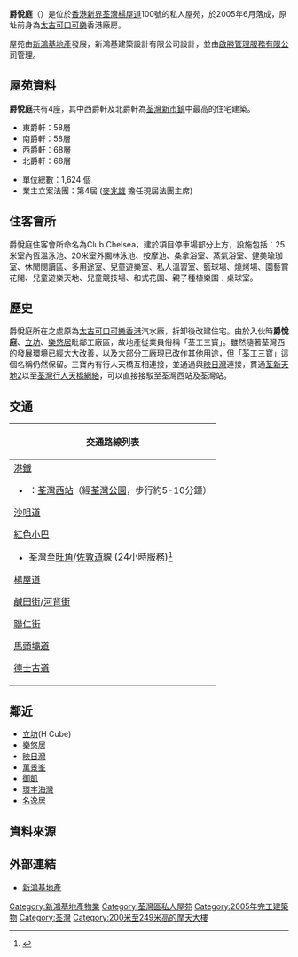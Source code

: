 {{Infobox_housinghk | name = Chelsea Court <br>爵悅庭
| address= {{HKG}}[[新界|新界]][[荃灣|荃灣]][[楊屋道|楊屋道]]100號
| logo=
| photo= Chelsea Court.jpg
| developer= [[新鴻基地產|新鴻基地產]]
| use = [[住宅|住宅]]
| blocknumber = 4 
| floornumber =46－56層
| yearofcompletion=2005年
| former= 太古汽水廠
| facilities=會所、停車場
| website= 
 }}

'''爵悅庭'''（{{lang-en|Chelsea Court}}）是位於[[香港|香港]][[新界|新界]][[荃灣|荃灣]][[楊屋道|楊屋道]]100號的私人屋苑，於2005年6月落成，原址前身為[[太古集團|太古]][[可口可樂|可口可樂]]香港廠房。

屋苑由[[新鴻基地產|新鴻基地產]]發展，新鴻基建築設計有限公司設計，並由[[啟勝管理服務有限公司|啟勝管理服務有限公司]]管理。

==屋苑資料==
'''爵悅庭'''共有4座，其中西爵軒及北爵軒為[[荃灣新市鎮|荃灣新市鎮]]中最高的住宅建築。
*東爵軒：58層
*南爵軒：58層
*西爵軒：68層
*北爵軒：68層

*單位總數：1,624 個
*業主立案法團：第4屆 ([[麥兆雄|麥兆雄]] 擔任現屆法團主席)

==住客會所==
爵悅庭住客會所命名為Club Chelsea，建於項目停車場部分上方，設施包括︰25米室內恆溫泳池、20米室外園林泳池、按摩池、桑拿浴室、蒸氣浴室、健美瑜珈室、休閒閱讀區、多用途室、兒童遊樂室、私人溫習室、籃球場、燒烤場、園藝賞花閣、兒童遊樂天地、兒童競技場、和式花園、親子種植樂園﹑桌球室。

==歷史==
爵悅庭所在之處原為[[太古可口可樂香港|太古可口可樂香港]]汽水廠，拆卸後改建住宅。由於入伙時'''爵悅庭'''、[[立坊|立坊]]、[[樂悠居|樂悠居]]毗鄰工廠區，故地產從業員俗稱「荃工三寶」。雖然隨著荃灣西的發展環境已經大大改善，以及大部分工廠現已改作其他用途，但「荃工三寶」這個名稱仍然保留。三寶內有行人天橋互相連接，並通過與[[映日灣|映日灣]]連接，貫通[[荃新天地|荃新天地2]]以至[[荃灣行人天橋網絡|荃灣行人天橋網絡]]，可以直接接駁至荃灣西站及荃灣站。

==交通==
{| class="mw-collapsible mw-collapsed wikitable" style="background:white; margin: 0 auto; width: auto;" 
! 交通路線列表
|-
|
;[[港鐵|港鐵]]
*{{港鐵路線標誌|TML}}：[[荃灣西站|荃灣西站]]（經[[荃灣公園|荃灣公園]]，步行約5-10分鐘）
;[[沙咀道|沙咀道]]
{{九龍新界巴士簡單列表|30|31|33|33B|34|36|43|43B|235|243M|243P|848}}
{{過海隧道巴士簡單列表|930|930X|933}}
{{大嶼山巴士簡單列表|E31|E32A|N31}}
{{新界專線小巴簡單列表|83A|86|86A|89|89A|89B|98|302|313}}
;[[香港公共小巴|紅色小巴]]
*荃灣至[[旺角|旺角]]/[[佐敦道|佐敦道]]線 (24小時服務)<ref>{{Cite web |url=http://www.16seats.net/chi/rmb/r_kn47.html |title=旺角朗豪坊　—　荃灣福來邨 |accessdate=2016-08-23 |archive-date=2016-09-03 |archive-url=https://web.archive.org/web/20160903183314/http://www.16seats.net/chi/rmb/r_kn47.html |dead-url=no }}</ref>
;[[楊屋道|楊屋道]]
{{九龍新界巴士簡單列表|30X|33A|41M|42M|43B|49X|73P|243M}}
{{過海隧道巴士簡單列表|930|930A|933|N930}}
{{大嶼山巴士簡單列表|R42}}
{{新界專線小巴簡單列表|87|87K|91|93|93A|98|409K}}
;[[鹹田街|鹹田街]]/[[河背街|河背街]]
{{新界專線小巴簡單列表|87|89|89A|89B|91|93|98|93A}}
;[[聯仁街|聯仁街]]
{{九龍新界巴士簡單列表|33|33B|38A|39A|238M|43B|243M}}
{{大嶼山巴士簡單列表|A31|NA31}}
{{過海隧道巴士簡單列表|930|930X|933}}
{{新界專線小巴簡單列表|401}}
;[[馬頭壩道|馬頭壩道]]
{{九龍新界巴士簡單列表|33|33B|38A|38B|238M}}
{{大嶼山巴士簡單列表|A31|NA31}}
{{過海隧道巴士簡單列表|930X|933|N930}}
{{新界專線小巴簡單列表|99|401}}
;[[德士古道|德士古道]]
{{九龍新界巴士簡單列表|33|33B|238P|238X}}
{{過海隧道巴士簡單列表|930X|933|N930}}
{{大嶼山巴士簡單列表|A31|NA31}}
{{新界專線小巴簡單列表|310M|401}}
|}

==鄰近==
*[[立坊|立坊]](H Cube)
*[[樂悠居|樂悠居]]
*[[映日灣|映日灣]]
*[[萬景峯|萬景峯]]
*[[御凱|御凱]]
*[[環宇海灣|環宇海灣]]
*[[名逸居|名逸居]]

==資料來源==
{{reflist}}

== 外部連結 ==
*[http://www.shkp.com.hk 新鴻基地產] {{Wayback|url=http://www.shkp.com.hk/ |date=20081006153721 }}

{{shkp}}
[[Category:新鴻基地產物業|Category:新鴻基地產物業]]
[[Category:荃灣區私人屋苑|Category:荃灣區私人屋苑]]
[[Category:2005年完工建築物|Category:2005年完工建築物]]
[[Category:荃灣|Category:荃灣]]
[[Category:200米至249米高的摩天大樓|Category:200米至249米高的摩天大樓]]